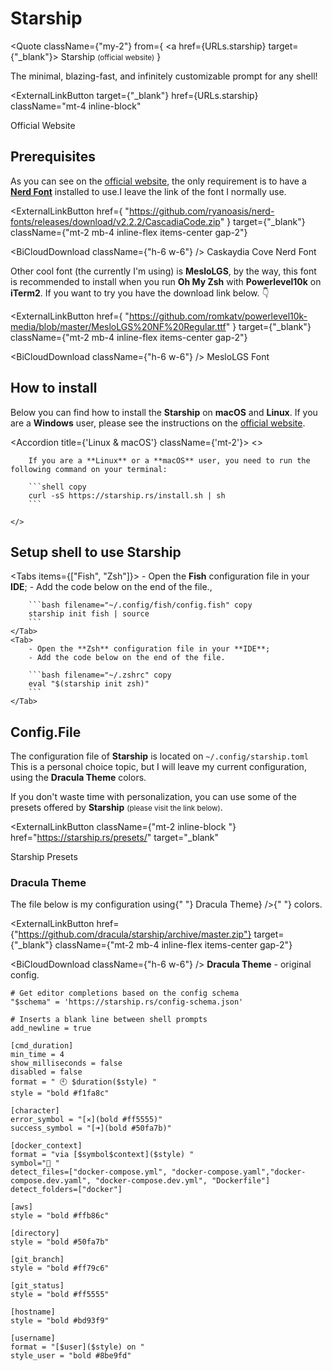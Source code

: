 
# Starship

<Quote
  className={"my-2"}
  from={
    <a href={URLs.starship} target={"_blank"}>
      Starship <small>(official website)</small>
    </a>
  }
>
  The minimal, blazing-fast, and infinitely customizable prompt for any shell!
</Quote>

<ExternalLinkButton
  target={"_blank"}
  href={URLs.starship}
  className="mt-4 inline-block"
>
  <span>Official Website</span>
</ExternalLinkButton>

## Prerequisites

As you can see on the [official website](https://starship.rs/), the only requirement is to have a [**Nerd Font**](https://www.nerdfonts.com/) installed to use.I leave
the link of the font I normally use.

<ExternalLinkButton
  href={
    "https://github.com/ryanoasis/nerd-fonts/releases/download/v2.2.2/CascadiaCode.zip"
  }
  target={"_blank"}
  className={"mt-2 mb-4 inline-flex items-center gap-2"}
>
  <BiCloudDownload className={"h-6 w-6"} />
  <span>Caskaydia Cove Nerd Font</span>
</ExternalLinkButton>

Other cool font (the currently I'm using) is **MesloLGS**, by the way, this font is recommended to install when you run **Oh My Zsh** with **Powerlevel10k** on **iTerm2**. If you want to try you have the download link below. 👇

<ExternalLinkButton
  href={
    "https://github.com/romkatv/powerlevel10k-media/blob/master/MesloLGS%20NF%20Regular.ttf"
  }
  target={"_blank"}
  className={"mt-2 mb-4 inline-flex items-center gap-2"}
>
  <BiCloudDownload className={"h-6 w-6"} />
  <span>MesloLGS Font</span>
</ExternalLinkButton>

## How to install

Below you can find how to install the **Starship** on **macOS** and **Linux**. If you are a **Windows** user, please see the instructions on the
[official website](https://starship.rs/).

<Accordion title={'Linux & macOS'} className={'mt-2'}>
    <>

        If you are a **Linux** or a **macOS** user, you need to run the following command on your terminal:

        ```shell copy
        curl -sS https://starship.rs/install.sh | sh
        ```

    </>

</Accordion>

## Setup shell to use **Starship**

<Tabs items={["Fish", "Zsh"]}>
    <Tab>
        - Open the **Fish** configuration file in your **IDE**;
        - Add the code below on the end of the file.,

        ```bash filename="~/.config/fish/config.fish" copy
        starship init fish | source
        ```
    </Tab>
    <Tab>
        - Open the **Zsh** configuration file in your **IDE**;
        - Add the code below on the end of the file.

        ```bash filename="~/.zshrc" copy
        eval "$(starship init zsh)"
        ```
    </Tab>

</Tabs>

## Config.File

The configuration file of **Starship** is located on `~/.config/starship.toml`
This is a personal choice topic, but I will leave my current configuration, using the **Dracula Theme** colors.

If you don't waste time with personalization, you can use some of the presets offered by **Starship** <small>(please visit the link below)</small>.

<ExternalLinkButton
  className={"mt-2 inline-block "}
  href="https://starship.rs/presets/"
  target="_blank"
>
  <span>Starship Presets</span>
</ExternalLinkButton>

### Dracula Theme

<p>
  The file below is my configuration using{" "}
  <ExternalLink
    href={URLs.dracula}
    className="font-bold"
    content={<>Dracula Theme</>}
  />{" "}
  colors.
</p>

<ExternalLinkButton
  href={"https://github.com/dracula/starship/archive/master.zip"}
  target={"_blank"}
  className={"mt-2 mb-4 inline-flex items-center gap-2"}
>
  <BiCloudDownload className={"h-6 w-6"} />
  <span>
    <strong>Dracula Theme</strong> - original config.
  </span>
</ExternalLinkButton>

```shell filename="~/.config/starship.toml" copy
# Get editor completions based on the config schema
"$schema" = 'https://starship.rs/config-schema.json'

# Inserts a blank line between shell prompts
add_newline = true

[cmd_duration]
min_time = 4
show_milliseconds = false
disabled = false
format = " 🕙 $duration($style) "
style = "bold #f1fa8c"

[character]
error_symbol = "[✕](bold #ff5555)"
success_symbol = "[➜](bold #50fa7b)"

[docker_context]
format = "via [$symbol$context]($style) "
symbol="🐳 "
detect_files=["docker-compose.yml", "docker-compose.yaml","docker-compose.dev.yaml", "docker-compose.dev.yml", "Dockerfile"]
detect_folders=["docker"]

[aws]
style = "bold #ffb86c"

[directory]
style = "bold #50fa7b"

[git_branch]
style = "bold #ff79c6"

[git_status]
style = "bold #ff5555"

[hostname]
style = "bold #bd93f9"

[username]
format = "[$user]($style) on "
style_user = "bold #8be9fd"
```
